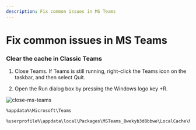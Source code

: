 ```yaml
---
description: Fix common issues in MS Teams
---
```




# Fix common issues in MS Teams

### Clear the cache in Classic Teams

1. Close Teams. If Teams is still running, right-click the Teams icon on the taskbar, and then select Quit.

2. Open the Run dialog box by pressing the Windows logo key  +R.


![close-ms-teams](/img/troubleshooting/close-ms-teams.png)


<Tabs>
  <TabItem value="classic" label="Classic Teams" default>

```bash
%appdata%\Microsoft\Teams
```

  </TabItem>
  <TabItem value="new" label="New Teams">

```bash
%userprofile%\appdata\local\Packages\MSTeams_8wekyb3d8bbwe\LocalCache\Microsoft\MSTeams
```

  </TabItem>
</Tabs>